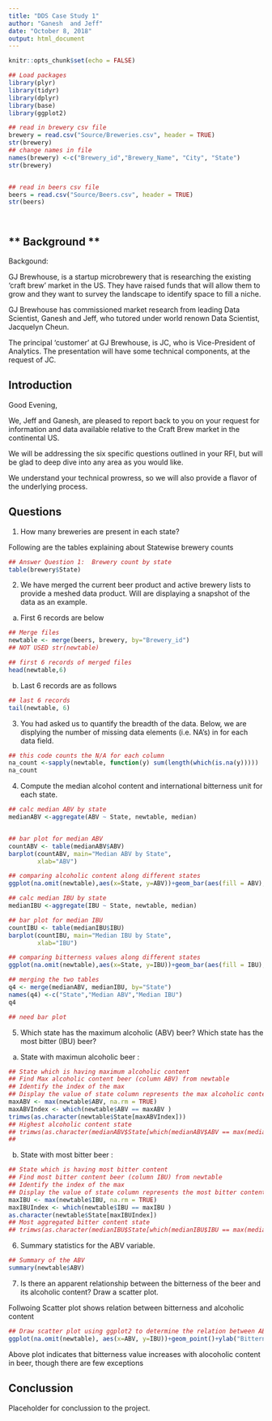 ---
title: "DDS Case Study 1"
author: "Ganesh  and Jeff"
date: "October 8, 2018"
output: html_document
---

```{r setup, include=FALSE}
knitr::opts_chunk$set(echo = FALSE)

## Load packages
library(plyr)
library(tidyr)
library(dplyr)
library(base)
library(ggplot2)

## read in brewery csv file
brewery = read.csv("Source/Breweries.csv", header = TRUE)
str(brewery)
## change names in file
names(brewery) <-c("Brewery_id","Brewery_Name", "City", "State")
str(brewery)


## read in beers csv file
beers = read.csv("Source/Beers.csv", header = TRUE)
str(beers)




```



## ** Background **

Backgound:

GJ Brewhouse, is a startup microbrewery that is researching the existing 'craft brew' market in the US.  They have raised funds that will allow them to grow and they want to survey the landscape to identify space to fill a niche.

GJ Brewhouse has commissioned market research from leading Data Scientist, Ganesh and Jeff, who tutored under world renown Data Scientist, Jacquelyn Cheun.

The principal 'customer' at GJ Brewhouse, is JC, who is Vice-President of Analytics.  The presentation will have some technical components, at the request of JC.

## Introduction

Good Evening,

We, Jeff and Ganesh, are pleased to report back to you on your request for information and data available relative to the Craft Brew market in the continental US.

We will be addressing the six specific questions outlined in your RFI, but will be glad to deep dive into any area as you would like.

We understand your technical prowress, so we will also provide a flavor of the underlying process.


## Questions


1.	How many breweries are present in each state?

Following are the tables explaining about Statewise brewery counts
```{r brewery_data, echo=TRUE} 
## Answer Question 1:  Brewery count by state
table(brewery$State)
```


2.	We have merged the current beer product and active brewery lists to provide a meshed data product.  Will are displaying a snapshot of the data as an example. 

a. First 6 records are below
```{r merged_files, echo=TRUE}
## Merge files
newtable <- merge(beers, brewery, by="Brewery_id")
## NOT USED str(newtable)

## first 6 records of merged files
head(newtable,6)

```

b. Last 6 records are as follows

```{r merged_last_6, echo=TRUE}

## last 6 records
tail(newtable, 6)
```


3.	You had asked us to quantify the breadth of the data.  Below, we are displying the number of missing data elements (i.e. NA's) in for each data field.

```{r missing_na, echo=TRUE}
## this code counts the N/A for each column
na_count <-sapply(newtable, function(y) sum(length(which(is.na(y)))))
na_count
```
4.	Compute the median alcohol content and international bitterness unit for each state. 



```{r statewise_abv_ibu, echo=TRUE}
## calc median ABV by state
medianABV <-aggregate(ABV ~ State, newtable, median)


## bar plot for median ABV
countABV <- table(medianABV$ABV)
barplot(countABV, main="Median ABV by State", 
        xlab="ABV")

## comparing alcoholic content along different states
ggplot(na.omit(newtable),aes(x=State, y=ABV))+geom_bar(aes(fill = ABV),stat = "identity",position = "dodge")+theme(axis.text.x=element_text(angle=90,hjust=1,vjust=0.5))

## calc median IBU by state
medianIBU <-aggregate(IBU ~ State, newtable, median)

## bar plot for median IBU
countIBU <- table(medianIBU$IBU)
barplot(countIBU, main="Median IBU by State", 
        xlab="IBU")

## comparing bitterness values along different states
ggplot(na.omit(newtable),aes(x=State, y=IBU))+geom_bar(aes(fill = IBU),stat = "identity",position = "dodge")+theme(axis.text.x=element_text(angle=90,hjust=1,vjust=0.5))

## merging the two tables
q4 <- merge(medianABV, medianIBU, by="State")
names(q4) <-c("State","Median ABV","Median IBU")
q4

## need bar plot
```

5.	Which state has the maximum alcoholic (ABV) beer? Which state has the most bitter (IBU) beer?

a. State with maximun  alcoholic beer :
```{r max_abv, echo=TRUE}
## State which is having maximum alcoholic content
## Find Max alcoholic content beer (column ABV) from newtable
## Identify the index of the max 
## Display the value of state column represents the max alcoholic content beer
maxABV <- max(newtable$ABV, na.rm = TRUE)
maxABVIndex <- which(newtable$ABV == maxABV )
trimws(as.character(newtable$State[maxABVIndex]))
## Highest alcoholic content state
## trimws(as.character(medianABV$State[which(medianABV$ABV == max(medianABV$ABV))]))
## 

```

b. State with most bitter beer : 
```{r max_ibu, echo=TRUE}
## State which is having most bitter content
## Find most bitter content beer (column IBU) from newtable
## Identify the index of the max 
## Display the value of state column represents the most bitter content beer
maxIBU <- max(newtable$IBU, na.rm = TRUE)
maxIBUIndex <- which(newtable$IBU == maxIBU )
as.character(newtable$State[maxIBUIndex])
## Most aggregated bitter content state 
## trimws(as.character(medianIBU$State[which(medianIBU$IBU == max(medianIBU$IBU))]))
```

6.	Summary statistics for the ABV variable.

```{r abv_summary, echo=TRUE}
## Summary of the ABV 
summary(newtable$ABV)
```

7.	Is there an apparent relationship between the bitterness of the beer and its alcoholic content? Draw a scatter plot.

Follwoing Scatter plot shows relation between bitterness and alcoholic content

```{r ibu_vs_abv_scatter, echo=TRUE}
## Draw scatter plot using ggplot2 to determine the relation between ABV and IBU
ggplot(na.omit(newtable), aes(x=ABV, y=IBU))+geom_point()+ylab("Bitterness (IBU)")+xlab("Alcoholic Content (ABV)")+ggtitle("Bitterness affect of Alcoholic content in Beer")

```

Above plot indicates that bitterness value increases with alocoholic content in beer, though there are few exceptions 


## Conclussion

Placeholder for conclussion to the project.

